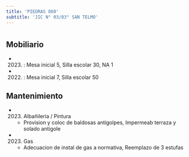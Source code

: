 ```yaml
---
title: 'PIEDRAS 860'
subtitle: 'JIC N° 03/03° SAN TELMO'
---
```


#


## Mobiliario

*  (2023) : Mesa inicial 5, Silla escolar 30, NA 1 

*  (2022) : Mesa inicial 7, Silla escolar 50 





## Mantenimiento

*  (2023) Albañileria / Pintura 
    + Provision y coloc de baldosas antigolpes, Impermeab terraza y solado antigole

*  (2023) Gas 
    + Adecuacion de instal de gas a normativa, Reemplazo de 3 estufas



